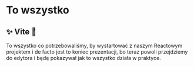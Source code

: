 # To wszystko

## ✨ Vite 💖

<Note>
  To wszystko co potrzebowaliśmy, by wystartować z naszym Reactowym projektem i
  de facto jest to koniec prezentacji, bo teraz powoli przejdziemy do edytora i
  będę pokazywał jak to wszystko działa w praktyce.
</Note>
